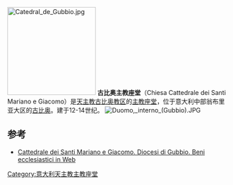 {{coord|43|21|13|N|12|34|48|E|type:landmark_region:IT_dim:100|display=title}}
[[File:Catedral_de_Gubbio.jpg|200px]]
'''古比奥主教座堂'''（Chiesa Cattedrale dei Santi Mariano e Giacomo）是[[天主教古比奥教区|天主教古比奥教区]]的[[主教座堂|主教座堂]]，位于意大利中部翁布里亚大区的[[古比奥|古比奥]]。建于12-14世纪。
[[File:Duomo,_interno_(Gubbio).JPG|thumb]]

== 参考 ==
<references />
*[https://web.archive.org/web/20141129131831/http://www.chiesacattolica.it/beweb/UI/page.jsp?action=cattedrale&dioc=710 Cattedrale dei Santi Mariano e Giacomo. Diocesi di Gubbio. Beni ecclesiastici in Web]
[[Category:意大利天主教主教座堂|Category:意大利天主教主教座堂]]